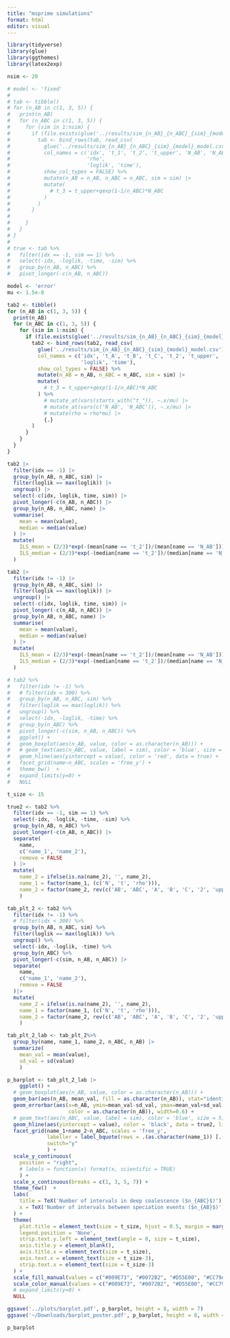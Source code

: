 ```yaml
---
title: "msprime simulations"
format: html
editor: visual
---
```


```r

library(tidyverse)
library(glue)
library(ggthemes)
library(latex2exp)

```

```r

nsim <- 20

# model <- 'fixed'
# 
# tab <- tibble()
# for (n_AB in c(1, 3, 5)) {
#   print(n_AB)
#   for (n_ABC in c(1, 3, 5)) {
#     for (sim in 1:nsim) {
#       if (file.exists(glue('../results/sim_{n_AB}_{n_ABC}_{sim}_{model}_model.csv'))) {
#         tab <- bind_rows(tab, read_csv(
#           glue('../results/sim_{n_AB}_{n_ABC}_{sim}_{model}_model.csv'), 
#           col_names = c('idx', 't_1', 't_2', 't_upper', 'N_AB', 'N_ABC', 
#                         'rho', 
#                         'loglik', 'time'),
#           show_col_types = FALSE) %>% 
#           mutate(n_AB = n_AB, n_ABC = n_ABC, sim = sim) |> 
#           mutate(
#             # t_3 = t_upper+qexp(1-1/n_ABC)*N_ABC
#           )
#         )
#       }
#       
#     }
#   }
# }
# 
# true <- tab %>% 
#   filter(idx == -1, sim == 1) %>% 
#   select(-idx, -loglik, -time, -sim) %>% 
#   group_by(n_AB, n_ABC) %>% 
#   pivot_longer(-c(n_AB, n_ABC)) 

model <- 'error'
mu <- 1.5e-8

tab2 <- tibble()
for (n_AB in c(1, 3, 5)) {
  print(n_AB)
  for (n_ABC in c(1, 3, 5)) {
    for (sim in 1:nsim) {
      if (file.exists(glue('../results/sim_{n_AB}_{n_ABC}_{sim}_{model}_model.csv'))) {
        tab2 <- bind_rows(tab2, read_csv(
          glue('../results/sim_{n_AB}_{n_ABC}_{sim}_{model}_model.csv'), 
          col_names = c('idx', 't_A', 't_B', 't_C', 't_2', 't_upper', 'N_AB', 'N_ABC', 'rho', 
                        'loglik', 'time'),
          show_col_types = FALSE) %>% 
          mutate(n_AB = n_AB, n_ABC = n_ABC, sim = sim) |> 
          mutate(
            # t_3 = t_upper+qexp(1-1/n_ABC)*N_ABC
          ) %>%
            # mutate_at(vars(starts_with("t_")), ~.x/mu) |> 
            # mutate_at(vars(c('N_AB', 'N_ABC')), ~.x/mu) |> 
            # mutate(rho = rho*mu) |> 
            {.}
        )
      }
    }
  }
}


```

```r

tab2 |> 
  filter(idx == -1) |> 
  group_by(n_AB, n_ABC, sim) |> 
  filter(loglik == max(loglik)) |> 
  ungroup() |> 
  select(-c(idx, loglik, time, sim)) |> 
  pivot_longer(-c(n_AB, n_ABC)) |> 
  group_by(n_AB, n_ABC, name) |> 
  summarise(
    mean = mean(value),
    median = median(value)
  ) |> 
  mutate(
    ILS_mean = (2/3)*exp(-(mean[name == 't_2'])/(mean[name == 'N_AB'])),
    ILS_median = (2/3)*exp(-(median[name == 't_2'])/(median[name == 'N_AB']))
  )

tab2 |> 
  filter(idx != -1) |> 
  group_by(n_AB, n_ABC, sim) |> 
  filter(loglik == max(loglik)) |> 
  ungroup() |> 
  select(-c(idx, loglik, time, sim)) |> 
  pivot_longer(-c(n_AB, n_ABC)) |> 
  group_by(n_AB, n_ABC, name) |> 
  summarise(
    mean = mean(value),
    median = median(value)
  ) |> 
  mutate(
    ILS_mean = (2/3)*exp(-(mean[name == 't_2'])/(mean[name == 'N_AB'])),
    ILS_median = (2/3)*exp(-(median[name == 't_2'])/(median[name == 'N_AB']))
  )

```

```r


# tab2 %>% 
#   filter(idx != -1) %>% 
#   # filter(idx < 300) %>% 
#   group_by(n_AB, n_ABC, sim) %>% 
#   filter(loglik == max(loglik)) %>% 
#   ungroup() %>% 
#   select(-idx, -loglik, -time) %>% 
#   group_by(n_ABC) %>% 
#   pivot_longer(-c(sim, n_AB, n_ABC)) %>% 
#   ggplot() +
#   geom_boxplot(aes(n_AB, value, color = as.character(n_AB))) +
#   # geom_text(aes(n_ABC, value, label = sim), color = 'blue', size = 5) +
#   geom_hline(aes(yintercept = value), color = 'red', data = true) +
#   facet_grid(name~n_ABC, scales = 'free_y') + 
#   theme_bw()  +
#   expand_limits(y=0) +
#   NULL

t_size <- 15

true2 <- tab2 %>% 
  filter(idx == -1, sim == 1) %>% 
  select(-idx, -loglik, -time, -sim) %>% 
  group_by(n_AB, n_ABC) %>% 
  pivot_longer(-c(n_AB, n_ABC)) |> 
  separate(
    name,
    c('name_1', 'name_2'),
    remove = FALSE
  ) |> 
  mutate(
    name_2 = ifelse(is.na(name_2), '', name_2),
    name_1 = factor(name_1, (c('N', 't', 'rho'))),
    name_2 = factor(name_2, rev(c('AB', 'ABC', 'A', 'B', 'C', '2', 'upper', '')))
    ) 

tab_plt_2 <- tab2 %>% 
  filter(idx != -1) %>% 
  # filter(idx < 300) %>% 
  group_by(n_AB, n_ABC, sim) %>% 
  filter(loglik == max(loglik)) %>% 
  ungroup() %>% 
  select(-idx, -loglik, -time) %>% 
  group_by(n_ABC) %>% 
  pivot_longer(-c(sim, n_AB, n_ABC)) |> 
  separate(
    name,
    c('name_1', 'name_2'),
    remove = FALSE
  )|> 
  mutate(
    name_2 = ifelse(is.na(name_2), '', name_2),
    name_1 = factor(name_1, (c('N', 't', 'rho'))),
    name_2 = factor(name_2, rev(c('AB', 'ABC', 'A', 'B', 'C', '2', 'upper', '')))
    ) 

tab_plt_2_lab <- tab_plt_2%>% 
  group_by(name, name_1, name_2, n_ABC, n_AB) |> 
  summarize(
    mean_val = mean(value),
    sd_val = sd(value)
    )

p_barplot <- tab_plt_2_lab |> 
    ggplot() +
  # geom_boxplot(aes(n_AB, value, color = as.character(n_AB))) +
  geom_bar(aes(n_AB, mean_val, fill = as.character(n_AB)), stat="identity", alpha = 0.4) +
  geom_errorbar(aes(x=n_AB, ymin=mean_val-sd_val, ymax=mean_val+sd_val, 
                    color = as.character(n_AB)), width=0.6) +
  # geom_text(aes(n_ABC, value, label = sim), color = 'blue', size = 5) +
  geom_hline(aes(yintercept = value), color = 'black', data = true2, linetype = 2) +
  facet_grid(name_1+name_2~n_ABC, scales = 'free_y',
             labeller = label_bquote(rows = .(as.character(name_1)) [.(as.character(name_2))]),
             switch="y"
             ) + 
  scale_y_continuous(
    position = "right",
    # labels = function(x) format(x, scientific = TRUE)
    ) + 
  scale_x_continuous(breaks = c(1, 3, 5, 7)) + 
  theme_few()  +
  labs(
    title = TeX('Number of intervals in deep coalescence ($n_{ABC}$)'),
    x = TeX('Number of intervals between speciation events ($n_{AB}$)')
  ) +
  theme(
    plot.title = element_text(size = t_size, hjust = 0.5, margin = margin()),
    legend.position = 'None',
    strip.text.y.left = element_text(angle = 0, size = t_size),
    axis.title.y = element_blank(),
    axis.title.x = element_text(size = t_size),
    axis.text.x = element_text(size = t_size-3),
    strip.text.x = element_text(size = t_size-3)
  ) +
  scale_fill_manual(values = c("#009E73", "#0072B2", "#D55E00", "#CC79A7")) +
  scale_color_manual(values = c("#009E73", "#0072B2", "#D55E00", "#CC79A7")) +
  # expand_limits(y=0) +
  NULL

ggsave('../plots/barplot.pdf', p_barplot, height = 8, width = 7)
ggsave('~/Downloads/barplot_poster.pdf', p_barplot, height = 8, width = 7)

p_barplot

```
